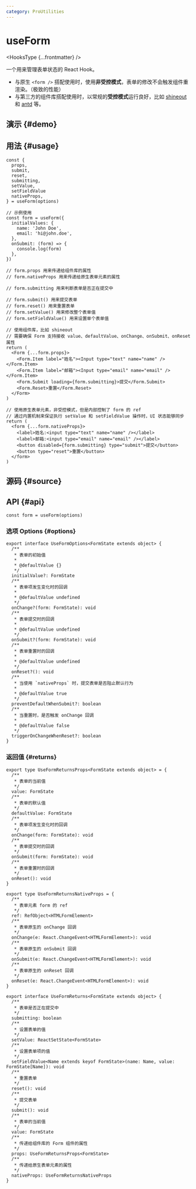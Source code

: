 ```yaml
---
category: ProUtilities
---
```


# useForm


<HooksType {...frontmatter} />

一个用来管理表单状态的 React Hook。

- 与原生 `<form />` 搭配使用时，使用**非受控模式**，表单的修改不会触发组件重渲染。（极致的性能）
- 与第三方的组件库搭配使用时，以常规的**受控模式**运行良好，比如 [shineout](https://shineout.js.org/) 和 [antd](https://ant.design/) 等。

## 演示 \{#demo}


<App />

## 用法 \{#usage}

```tsx
const {
  props,
  submit,
  reset,
  submitting,
  setValue,
  setFieldValue
  nativeProps,
} = useForm(options)

// 示例使用
const form = useForm({
  initialValues: {
    name: 'John Doe',
    email: 'hi@john.doe',
  },
  onSubmit: (form) => {
    console.log(form)
  },
})

// form.props 用来传递给组件库的属性
// form.nativeProps 用来传递给原生表单元素的属性

// form.submitting 用来判断表单是否正在提交中

// form.submit() 用来提交表单
// form.reset() 用来重置表单
// form.setValue() 用来修改整个表单值
// form.setFieldValue() 用来设置单个表单值

// 使用组件库，比如 shineout
// 需要确保 Form 支持接收 value、defaultValue、onChange、onSubmit、onReset 属性
return (
  <Form {...form.props}>
    <Form.Item label="姓名"><Input type="text" name="name" /></Form.Item>
    <Form.Item label="邮箱"><Input type="email" name="email" /></Form.Item>
    <Form.Submit loading={form.submitting}>提交</Form.Submit>
    <Form.Reset>重置</Form.Reset>
  </Form>
)

// 使用原生表单元素，非受控模式，但是内部控制了 form 的 ref
// 通过内置机制来保证执行 setValue 和 setFieldValue 操作时，UI 状态能够同步
return (
  <form {...form.nativeProps}>
    <label>姓名:<input type="text" name="name" /></label>
    <label>邮箱:<input type="email" name="email" /></label>
    <button disabled={form.submitting} type="submit">提交</button>
    <button type="reset">重置</button>
  </form>
)
```

## 源码 \{#source}


<Source />

## API \{#api}

```tsx
const form = useForm(options)
```

### 选项 Options \{#options}

```tsx
export interface UseFormOptions<FormState extends object> {
  /**
   * 表单的初始值
   *
   * @defaultValue {}
   */
  initialValue?: FormState
  /**
   * 表单项发生变化时的回调
   *
   * @defaultValue undefined
   */
  onChange?(form: FormState): void
  /**
   * 表单提交时的回调
   *
   * @defaultValue undefined
   */
  onSubmit?(form: FormState): void
  /**
   * 表单重置时的回调
   *
   * @defaultValue undefined
   */
  onReset?(): void
  /**
   * 当使用 `nativeProps` 时，提交表单是否阻止默认行为
   *
   * @defaultValue true
   */
  preventDefaultWhenSubmit?: boolean
  /**
   * 当重置时，是否触发 onChange 回调
   *
   * @defaultValue false
   */
  triggerOnChangeWhenReset?: boolean
}
```

### 返回值 \{#returns}

```tsx
export type UseFormReturnsProps<FormState extends object> = {
  /**
   * 表单的当前值
   */
  value: FormState
  /**
   * 表单的默认值
   */
  defaultValue: FormState
  /**
   * 表单项发生变化时的回调
   */
  onChange(form: FormState): void
  /**
   * 表单提交时的回调
   */
  onSubmit(form: FormState): void
  /**
   * 表单重置时的回调
   */
  onReset(): void
}

export type UseFormReturnsNativeProps = {
  /**
   * 表单元素 form 的 ref
   */
  ref: RefObject<HTMLFormElement>
  /**
   * 表单原生的 onChange 回调
   */
  onChange(e: React.ChangeEvent<HTMLFormElement>): void
  /**
   * 表单原生的 onSubmit 回调
   */
  onSubmit(e: React.ChangeEvent<HTMLFormElement>): void
  /**
   * 表单原生的 onReset 回调
   */
  onReset(e: React.ChangeEvent<HTMLFormElement>): void
}

export interface UseFormReturns<FormState extends object> {
  /**
   * 表单是否正在提交中
   */
  submitting: boolean
  /**
   * 设置表单的值
   */
  setValue: ReactSetState<FormState>
  /**
   * 设置表单项的值
   */
  setFieldValue<Name extends keyof FormState>(name: Name, value: FormState[Name]): void
  /**
   * 重置表单
   */
  reset(): void
  /**
   * 提交表单
   */
  submit(): void
  /**
   * 表单的当前值
   */
  value: FormState
  /**
   * 传递给组件库的 Form 组件的属性
   */
  props: UseFormReturnsProps<FormState>
  /**
   * 传递给原生表单元素的属性
   */
  nativeProps: UseFormReturnsNativeProps
}
```
